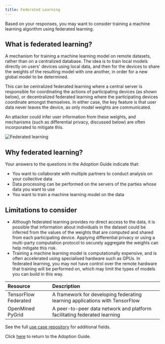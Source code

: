 ```yaml
---
title: Federated Learning
---
```



Based on your responses, you may want to consider training a machine learning algorithm using federated learning.

## What is federated learning?

A mechanism for training a machine learning model on remote datasets, rather than on a centralized database. The idea is to train local models directly on users' devices using local data, and then for the devices to share the weights of the resulting model with one another, in order for a new global model to be determined.

This can be centralized federated learning where a central server is responsible for coordinating the actions of participating devices (as shown below), or decentralized federated learning where the participating devices coordinate amongst themselves. In either case, the key feature is that user data never leaves the device, as only model weights are communicated.

An attacker could infer user information from these weights, and mechanisms (such as differential privacy, discussed below) are often incorporated to mitigate this.

![Federated learning](../images/fa.png)

## Why federated learning?

Your answers to the questions in the Adoption Guide indicate that:

- You want to collaborate with multiple partners to conduct analysis on your collective data
- Data processing can be performed on the servers of the parties whose data you want to use
- You want to train a machine learning model on the data

## Limitations to consider

- Although federated learning provides no direct access to the data, it is possible that information about individuals in the dataset could be inferred from the values of the weights that are computed and shared from each participating device. Applying differential privacy or using a multi-party computation protocol to securely aggregate the weights can help mitigate this risk.
- Training a machine learning model is computationally expensive, and is often accelerated using specialised hardware such as GPUs. In federated learning, you may not have control over the remote hardware that training will be performed on, which may limit the types of models you can build in this way.

<Collapse label="Technical resources">

| Resource                                                                                      | Description                                                                 |
| :-------------------------------------------------------------------------------------------- | :-------------------------------------------------------------------------- |
| <OutboundLink href="https://www.tensorflow.org/federated">TensorFlow Federated</OutboundLink> | A framework for developing federating learning applications with TensorFlow |
| <OutboundLink href="https://github.com/OpenMined/PyGrid">OpenMined PyGrid</OutboundLink>      | A peer-to-peer data network and platform facilitating federated learning    |

</Collapse>

<Collapse label="Use Cases">
  See the full <a href="/repository">use case repository</a> for additional
  fields.
  <AdoptionGuideRepositoryTable pet="fa" />
</Collapse>

Click [here](/adoption-guide) to return to the Adoption Guide.
